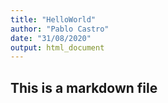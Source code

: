 ```yaml
---
title: "HelloWorld"
author: "Pablo Castro"
date: "31/08/2020"
output: html_document
---
```


## This is a markdown file